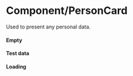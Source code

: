 

<Meta
  title='Design System/Components/PersonCard'
  component={PersonCard}
/>


# Component/PersonCard
Used to present any personal data.


#### Empty
<Preview>
  <Story name='Empty'>
    <PersonCard person={{}} />
  </Story>
</Preview>


#### Test data
<Preview>
  <Story name='Test data'>
    <PersonCard person={{name: 'Luck Skywalker', fetchedSpecies: [{name: 'human'}], eye_color: 'blue', height: 180, mass: 75}} />
  </Story>
</Preview>


#### Loading
<Preview>
  <Story name='Loading'>
    <PersonCard isLoading person={{name: 'Luck Skywalker', fetchedSpecies: [{name: 'human'}], eye_color: 'blue', height: 180, mass: 75}} />
  </Story>
</Preview>
